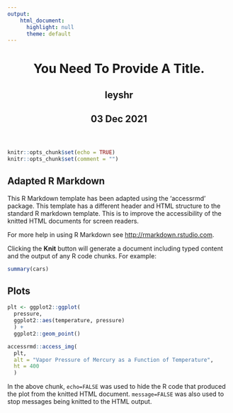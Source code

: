 ```yaml
---
output:
    html_document:
      highlight: null
      theme: default
---
```

<html lang="en">
<header>
  <meta charset="utf-8"/>
  <title>You Need To Provide A Title.</title>
  <h1 class="title toc-ignore">You Need To Provide A Title.</h1>
  <h2 class="author toc-ignore">leyshr</h2>
  <h2 class="date toc-ignore">03 Dec 2021</h2>
</header>
<body>
```r
knitr::opts_chunk$set(echo = TRUE)
knitr::opts_chunk$set(comment = "")
```
  
## Adapted R Markdown

This R Markdown template has been adapted using the 'accessrmd' package. This
template has a different header and HTML structure to the standard R markdown
template. This is to improve the accessibility of the knitted HTML documents for
screen readers.

For more help in using R Markdown see <http://rmarkdown.rstudio.com>.

Clicking the **Knit** button will generate a document including typed content
and the output of any R code chunks. For example:
    
```r
summary(cars)
```

## Plots
  
```r
plt <- ggplot2::ggplot(
  pressure,
  ggplot2::aes(temperature, pressure)
  ) +
  ggplot2::geom_point()

accessrmd::access_img(
  plt, 
  alt = "Vapor Pressure of Mercury as a Function of Temperature",
  ht = 400
  )

```

In the above chunk, `echo=FALSE` was used to hide the R code that produced the
plot from the knitted HTML document. `message=FALSE` was also used to stop
  messages being knitted to the HTML output.</body>
</html>

